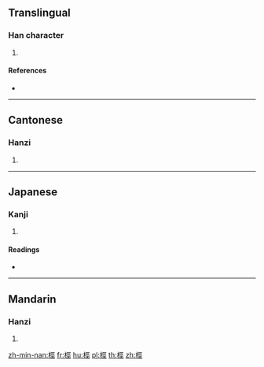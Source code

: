 {{character info/new}}
==Translingual==

===Han character===
{{Han char|rn=75|rad=木|as=07|sn=11|four=41911|canj=DMVM|ids=⿰木巠}}

# {{defn|Han|sort=木07}}

====References====
* {{Han ref|kx=0527.030|dkj=14804|dj=0915.220|hdz=21212.080|uh=6871|ud=26737|bh=D5C8|bd=54728}}

----

==Cantonese==

===Hanzi===
{{yue-hanzi|jyut=[[ging3]]|y=ging3}}

# {{defn|lang=yue|sort=木07}}

----

==Japanese==

===Kanji===
{{ja-kanji|grade=|rs=木07}}

# {{defn|lang=ja|sort=木07}}

====Readings====
* {{ja-readings|on=[[けい]] (kei), [[きょう]] (kyō)|kun=}}

----

==Mandarin==

===Hanzi===
{{cmn-hanzi|pin=[[jìng]] ([[jing4]])|wg=ching<sup>4</sup>}}

# {{defn|lang=cmn|sort=木07}}

[[zh-min-nan:桱]]
[[fr:桱]]
[[hu:桱]]
[[pl:桱]]
[[th:桱]]
[[zh:桱]]